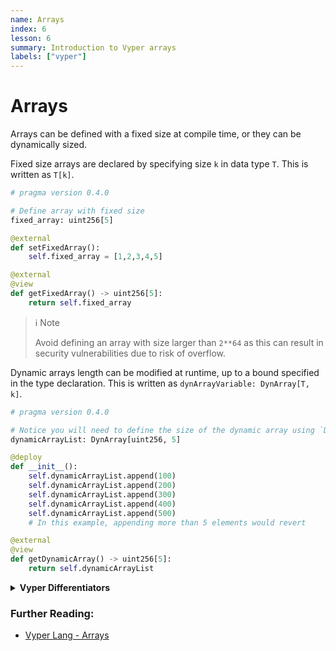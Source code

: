 ```yaml
---
name: Arrays
index: 6
lesson: 6
summary: Introduction to Vyper arrays
labels: ["vyper"]
---
```


# Arrays

Arrays can be defined with a fixed size at compile time, or they can be dynamically sized.

Fixed size arrays are declared by specifying size `k` in data type `T`. This is written as `T[k]`.

```python
# pragma version 0.4.0

# Define array with fixed size
fixed_array: uint256[5]

@external
def setFixedArray():
    self.fixed_array = [1,2,3,4,5]

@external
@view
def getFixedArray() -> uint256[5]:
    return self.fixed_array
```

> ℹ️ Note
>
> Avoid defining an array with size larger than `2**64` as this can result in security vulnerabilities due to risk of overflow.

Dynamic arrays length can be modified at runtime, up to a bound specified in the type declaration. This is written as `dynArrayVariable: DynArray[T, k]`.

```python
# pragma version 0.4.0

# Notice you will need to define the size of the dynamic array using `DynArray` keyword
dynamicArrayList: DynArray[uint256, 5]

@deploy
def __init__():
    self.dynamicArrayList.append(100)
    self.dynamicArrayList.append(200)
    self.dynamicArrayList.append(300)
    self.dynamicArrayList.append(400)
    self.dynamicArrayList.append(500)
    # In this example, appending more than 5 elements would revert

@external
@view
def getDynamicArray() -> uint256[5]:
    return self.dynamicArrayList
```

<details>
  <summary>
    <strong>Vyper Differentiators</strong>
  </summary>
  <ul>
    <li>Requires explicit specification of size of arrays at compile time.</li>
    <li>This applies to both fixed and dynamic array.</li>
  </ul>
</details>

### Further Reading:

- [Vyper Lang - Arrays](https://docs.vyperlang.org/en/stable/types.html#fixed-size-lists)
